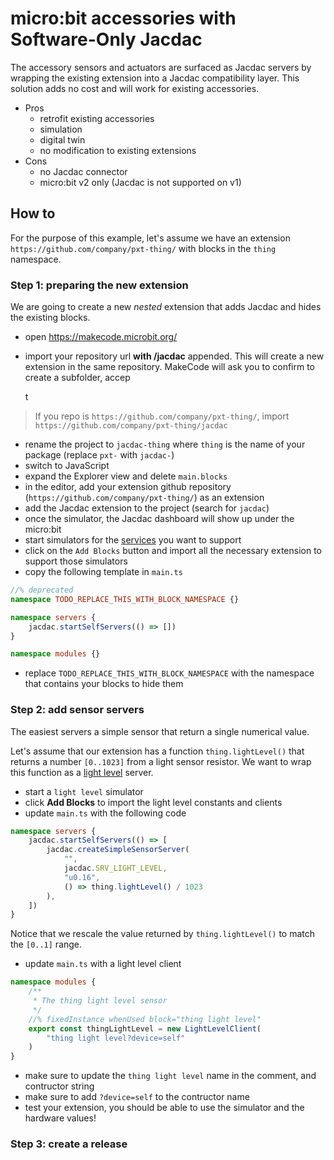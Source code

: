 # micro:bit accessories with Software-Only Jacdac

The accessory sensors and actuators are surfaced as Jacdac servers by wrapping the existing extension into a Jacdac compatibility layer.
This solution adds no cost and will work for existing accessories.

-   Pros
    -   retrofit existing accessories
    -   simulation
    -   digital twin
    -   no modification to existing extensions
-   Cons
    -   no Jacdac connector
    -   micro:bit v2 only (Jacdac is not supported on v1)

## How to

For the purpose of this example, let's assume we have an extension `https://github.com/company/pxt-thing/` with blocks in the `thing` namespace.

### Step 1: preparing the new extension

We are going to create a new _nested_ extension that adds Jacdac and hides the existing blocks.

-   open https://makecode.microbit.org/
-   import your repository url **with /jacdac** appended. This will create a new extension in the same repository. MakeCode will ask you to confirm to create a subfolder, accep

    t

> If you repo is `https://github.com/company/pxt-thing/`, import `https://github.com/company/pxt-thing/jacdac`

-   rename the project to `jacdac-thing` where `thing` is the name of your package (replace `pxt-` with `jacdac-`)
-   switch to JavaScript
-   expand the Explorer view and delete `main.blocks`
-   in the editor, add your extension github repository (`https://github.com/company/pxt-thing/`) as an extension
-   add the Jacdac extension to the project (search for `jacdac`)
-   once the simulator, the Jacdac dashboard will show up under the micro:bit
-   start simulators for the [services](https://microsoft.github.io/jacdac-docs/services/) you want to support
-   click on the `Add Blocks` button and import all the necessary extension to support those simulators
-   copy the following template in `main.ts`

```typescript
//% deprecated
namespace TODO_REPLACE_THIS_WITH_BLOCK_NAMESPACE {}

namespace servers {
    jacdac.startSelfServers(() => [])
}

namespace modules {}
```

-   replace `TODO_REPLACE_THIS_WITH_BLOCK_NAMESPACE` with the namespace that contains your blocks to hide them

### Step 2: add sensor servers

The easiest servers a simple sensor that return a single numerical value.

Let's assume that our extension has a function `thing.lightLevel()` that returns a number `[0..1023]` from a light sensor resistor.
We want to wrap this function as a [light level](https://microsoft.github.io/jacdac-docs/services/lightlevel/) server.

-   start a `light level` simulator
-   click **Add Blocks** to import the light level constants and clients
-   update `main.ts` with the following code

```typescript
namespace servers {
    jacdac.startSelfServers(() => [
        jacdac.createSimpleSensorServer(
            "",
            jacdac.SRV_LIGHT_LEVEL,
            "u0.16",
            () => thing.lightLevel() / 1023
        ),
    ])
}
```

Notice that we rescale the value returned by `thing.lightLevel()` to match the `[0..1]` range.

-   update `main.ts` with a light level client

```typescript
namespace modules {
    /**
     * The thing light level sensor
     */
    //% fixedInstance whenUsed block="thing light level"
    export const thingLightLevel = new LightLevelClient(
        "thing light level?device=self"
    )
}
```

-   make sure to update the `thing light level` name in the comment, and contructor string
-   make sure to add `?device=self` to the contructor name
-   test your extension, you should be able to use the simulator and the hardware values!

### Step 3: create a release
